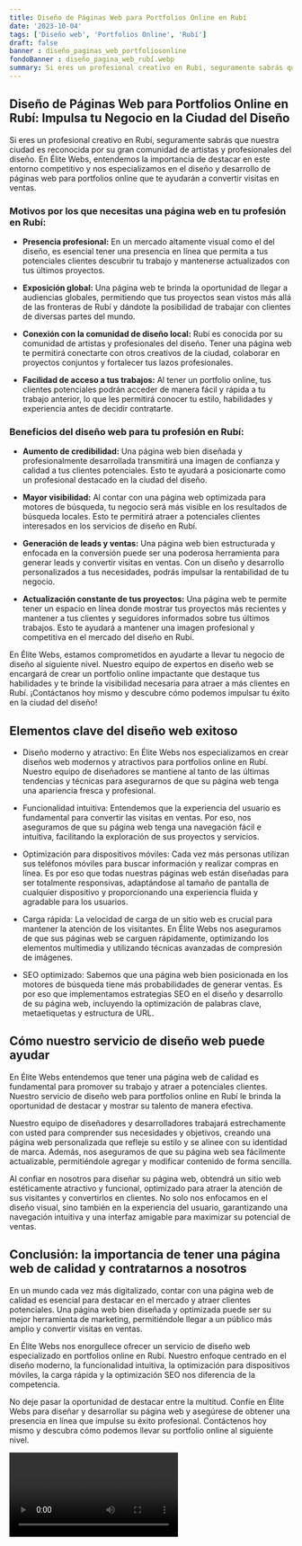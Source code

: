 ```yaml
---
title: Diseño de Páginas Web para Portfolios Online en Rubí
date: '2023-10-04'
tags: ['Diseño web', 'Portfolios Online', 'Rubí']
draft: false
banner : diseño_paginas_web_portfoliosonline
fondoBanner : diseño_pagina_web_rubí.webp
summary: Si eres un profesional creativo en Rubí, seguramente sabrás que nuestra ciudad es reconocida por su gran comunidad de artistas y profesionales del diseño. En Élite Webs, entendemos la importancia de destacar en este entorno competitivo y nos especializamos en el diseño y desarrollo de páginas web para portfolios online que te ayudarán a convertir visitas en ventas.
---
```


## Diseño de Páginas Web para Portfolios Online en Rubí: Impulsa tu Negocio en la Ciudad del Diseño

Si eres un profesional creativo en Rubí, seguramente sabrás que nuestra ciudad es reconocida por su gran comunidad de artistas y profesionales del diseño. En Élite Webs, entendemos la importancia de destacar en este entorno competitivo y nos especializamos en el diseño y desarrollo de páginas web para portfolios online que te ayudarán a convertir visitas en ventas.

### Motivos por los que necesitas una página web en tu profesión en Rubí:

- **Presencia profesional:** En un mercado altamente visual como el del diseño, es esencial tener una presencia en línea que permita a tus potenciales clientes descubrir tu trabajo y mantenerse actualizados con tus últimos proyectos.

- **Exposición global:** Una página web te brinda la oportunidad de llegar a audiencias globales, permitiendo que tus proyectos sean vistos más allá de las fronteras de Rubí y dándote la posibilidad de trabajar con clientes de diversas partes del mundo.

- **Conexión con la comunidad de diseño local:** Rubí es conocida por su comunidad de artistas y profesionales del diseño. Tener una página web te permitirá conectarte con otros creativos de la ciudad, colaborar en proyectos conjuntos y fortalecer tus lazos profesionales.

- **Facilidad de acceso a tus trabajos:** Al tener un portfolio online, tus clientes potenciales podrán acceder de manera fácil y rápida a tu trabajo anterior, lo que les permitirá conocer tu estilo, habilidades y experiencia antes de decidir contratarte.

### Beneficios del diseño web para tu profesión en Rubí:

- **Aumento de credibilidad:** Una página web bien diseñada y profesionalmente desarrollada transmitirá una imagen de confianza y calidad a tus clientes potenciales. Esto te ayudará a posicionarte como un profesional destacado en la ciudad del diseño.

- **Mayor visibilidad:** Al contar con una página web optimizada para motores de búsqueda, tu negocio será más visible en los resultados de búsqueda locales. Esto te permitirá atraer a potenciales clientes interesados en los servicios de diseño en Rubí.

- **Generación de leads y ventas:** Una página web bien estructurada y enfocada en la conversión puede ser una poderosa herramienta para generar leads y convertir visitas en ventas. Con un diseño y desarrollo personalizados a tus necesidades, podrás impulsar la rentabilidad de tu negocio.

- **Actualización constante de tus proyectos:** Una página web te permite tener un espacio en línea donde mostrar tus proyectos más recientes y mantener a tus clientes y seguidores informados sobre tus últimos trabajos. Esto te ayudará a mantener una imagen profesional y competitiva en el mercado del diseño en Rubí.

En Élite Webs, estamos comprometidos en ayudarte a llevar tu negocio de diseño al siguiente nivel. Nuestro equipo de expertos en diseño web se encargará de crear un portfolio online impactante que destaque tus habilidades y te brinde la visibilidad necesaria para atraer a más clientes en Rubí. ¡Contáctanos hoy mismo y descubre cómo podemos impulsar tu éxito en la ciudad del diseño!

<GifSeo />

<Cta />

## Elementos clave del diseño web exitoso

- Diseño moderno y atractivo: En Élite Webs nos especializamos en crear diseños web modernos y atractivos para portfolios online en Rubí. Nuestro equipo de diseñadores se mantiene al tanto de las últimas tendencias y técnicas para asegurarnos de que su página web tenga una apariencia fresca y profesional.

- Funcionalidad intuitiva: Entendemos que la experiencia del usuario es fundamental para convertir las visitas en ventas. Por eso, nos aseguramos de que su página web tenga una navegación fácil e intuitiva, facilitando la exploración de sus proyectos y servicios.

- Optimización para dispositivos móviles: Cada vez más personas utilizan sus teléfonos móviles para buscar información y realizar compras en línea. Es por eso que todas nuestras páginas web están diseñadas para ser totalmente responsivas, adaptándose al tamaño de pantalla de cualquier dispositivo y proporcionando una experiencia fluida y agradable para los usuarios.

- Carga rápida: La velocidad de carga de un sitio web es crucial para mantener la atención de los visitantes. En Élite Webs nos aseguramos de que sus páginas web se carguen rápidamente, optimizando los elementos multimedia y utilizando técnicas avanzadas de compresión de imágenes.

- SEO optimizado: Sabemos que una página web bien posicionada en los motores de búsqueda tiene más probabilidades de generar ventas. Es por eso que implementamos estrategias SEO en el diseño y desarrollo de su página web, incluyendo la optimización de palabras clave, metaetiquetas y estructura de URL.

## Cómo nuestro servicio de diseño web puede ayudar

En Élite Webs entendemos que tener una página web de calidad es fundamental para promover su trabajo y atraer a potenciales clientes. Nuestro servicio de diseño web para portfolios online en Rubí le brinda la oportunidad de destacar y mostrar su talento de manera efectiva.

Nuestro equipo de diseñadores y desarrolladores trabajará estrechamente con usted para comprender sus necesidades y objetivos, creando una página web personalizada que refleje su estilo y se alinee con su identidad de marca. Además, nos aseguramos de que su página web sea fácilmente actualizable, permitiéndole agregar y modificar contenido de forma sencilla.

Al confiar en nosotros para diseñar su página web, obtendrá un sitio web estéticamente atractivo y funcional, optimizado para atraer la atención de sus visitantes y convertirlos en clientes. No solo nos enfocamos en el diseño visual, sino también en la experiencia del usuario, garantizando una navegación intuitiva y una interfaz amigable para maximizar su potencial de ventas.

## Conclusión: la importancia de tener una página web de calidad y contratarnos a nosotros

En un mundo cada vez más digitalizado, contar con una página web de calidad es esencial para destacar en el mercado y atraer clientes potenciales. Una página web bien diseñada y optimizada puede ser su mejor herramienta de marketing, permitiéndole llegar a un público más amplio y convertir visitas en ventas.

En Élite Webs nos enorgullece ofrecer un servicio de diseño web especializado en portfolios online en Rubí. Nuestro enfoque centrado en el diseño moderno, la funcionalidad intuitiva, la optimización para dispositivos móviles, la carga rápida y la optimización SEO nos diferencia de la competencia.

No deje pasar la oportunidad de destacar entre la multitud. Confíe en Élite Webs para diseñar y desarrollar su página web y asegúrese de obtener una presencia en línea que impulse su éxito profesional. Contáctenos hoy mismo y descubra cómo podemos llevar su portfolio online al siguiente nivel.

<Video />

<CtaBot job='Portfolios Online' city='Rubí'/>

<Gmaps query='Rubí+españa+maps' />